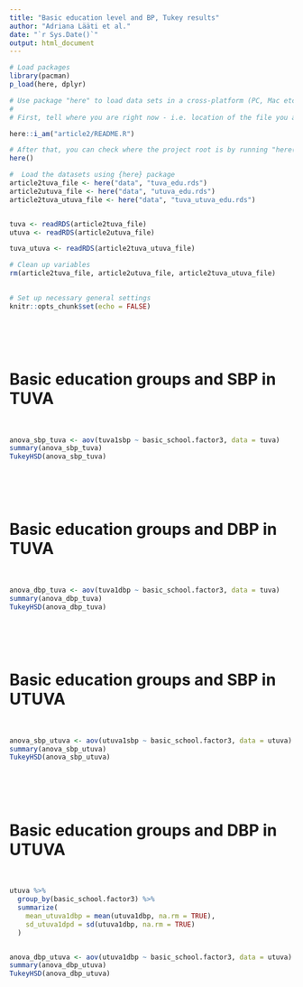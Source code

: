 ```yaml
---
title: "Basic education level and BP, Tukey results"
author: "Adriana Lääti et al."
date: "`r Sys.Date()`"
output: html_document
---
```

 

```r

# Load packages
library(pacman)
p_load(here, dplyr)

# Use package "here" to load data sets in a cross-platform (PC, Mac etc.) way:
#
# First, tell where you are right now - i.e. location of the file you are running right now

here::i_am("article2/README.R")

# After that, you can check where the project root is by running "here()"
here()

#  Load the datasets using {here} package
article2tuva_file <- here("data", "tuva_edu.rds")
article2utuva_file <- here("data", "utuva_edu.rds")
article2tuva_utuva_file <- here("data", "tuva_utuva_edu.rds")


tuva <- readRDS(article2tuva_file)
utuva <- readRDS(article2utuva_file)

tuva_utuva <- readRDS(article2tuva_utuva_file)

# Clean up variables
rm(article2tuva_file, article2utuva_file, article2tuva_utuva_file)
 

# Set up necessary general settings
knitr::opts_chunk$set(echo = FALSE)


```
 
<br><br><br>

# Basic education groups and SBP in TUVA

<br>
```r
anova_sbp_tuva <- aov(tuva1sbp ~ basic_school.factor3, data = tuva)
summary(anova_sbp_tuva)
TukeyHSD(anova_sbp_tuva)
```
<br><br><br>



# Basic education groups and DBP in TUVA

<br>
```r
anova_dbp_tuva <- aov(tuva1dbp ~ basic_school.factor3, data = tuva)
summary(anova_dbp_tuva)
TukeyHSD(anova_dbp_tuva)
```
<br><br><br>



# Basic education groups and SBP in UTUVA

<br>
```r
anova_sbp_utuva <- aov(utuva1sbp ~ basic_school.factor3, data = utuva)
summary(anova_sbp_utuva)
TukeyHSD(anova_sbp_utuva)
```
<br><br><br>



# Basic education groups and DBP in UTUVA

<br>
```r

utuva %>%
  group_by(basic_school.factor3) %>%
  summarize(
    mean_utuva1dbp = mean(utuva1dbp, na.rm = TRUE),
    sd_utuva1dpd = sd(utuva1dbp, na.rm = TRUE)
  )


anova_dbp_utuva <- aov(utuva1dbp ~ basic_school.factor3, data = utuva)
summary(anova_dbp_utuva)
TukeyHSD(anova_dbp_utuva)

```
<br><br><br>


